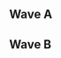 {{DISPLAYTITLE:UGC Smash Open: ''Melee'' Doubles Pools}}{{tabs static
|name1=Overview
|link1=UGC Smash Open/Melee
|name2=Singles Pools
|link2=UGC Smash Open/Melee/Singles Pools
|name3=Singles Bracket
|link3=UGC Smash Open/Melee/Singles Bracket
|name4=Doubles Pools
|link4=UGC Smash Open/Melee/Doubles Pools
|name5=Doubles Bracket
|link5=UGC Smash Open/Melee/Doubles Bracket
|This=4
}}
==Wave A==
{{Box|start|padding=2em}}
{{HiddenSort|===A1===}}
{{GroupTableStart |Bracket A1|width=300px}}
{{DoublesGroupTableSlot|p1=SFAT|p1flag=us|p2=PewPewU|p2flag=us|win_m=2|lose_m=0|place=1|bg=up|go={{advance|UGC Smash Open/Melee/Doubles Bracket#Winners Bracket}}}}
{{DoublesGroupTableSlot|p1=Boyd|p1flag=us|p2=4%|p2flag=us|win_m=4|lose_m=1|place=2|bg=up|go={{advance|UGC Smash Open/Melee/Doubles Bracket#Winners Bracket}}}}
{{DoublesGroupTableSlot|p1=Liberate|p1flag=us|p2=Vista|p2flag=us|win_m=2|lose_m=2|place=3|bg=down}}
{{DoublesGroupTableSlot|p1=Hank|p1flag=us|p2=Dragedo|p2flag=us|win_m=2|lose_m=2|place=4|bg=down}}
{{DoublesGroupTableSlot|p1=Y.N.C.|p1flag=us|p2=Stroker|p2flag=us|win_m=1|lose_m=2|place=5|bg=down}}
{{DoublesGroupTableSlot|p1=set!|p1flag=us|p2=Mahatma|p2flag=us|win_m=0|lose_m=2|place=5|bg=down}}
{{DoublesGroupTableSlot|p1=MOJoe|p1flag=us|p2=Crupyo|p2flag=us|win_m=0|lose_m=2|place=7|bg=down}}
{{GroupTableEnd}}
{{Box|break|padding=2em}}

{{HiddenSort|===A2===}}
{{GroupTableStart |Bracket A2|width=300px}}
{{DoublesGroupTableSlot|p1=Ice|p1flag=de|p2=Leffen|p2flag=se|win_m=2|lose_m=0|place=1|bg=up|go={{advance|UGC Smash Open/Melee/Doubles Bracket#Winners Bracket}}}}
{{DoublesGroupTableSlot|p1=Rik|p1flag=us|p2=Lanceinthepants|p2flag=us|win_m=3|lose_m=2|place=2|bg=up|go={{advance|UGC Smash Open/Melee/Doubles Bracket#Winners Bracket}}}}
{{DoublesGroupTableSlot|p1=Iifter|p1flag=us|p2=Slowking|p2flag=us|win_m=3|lose_m=2|place=3|bg=down}}
{{DoublesGroupTableSlot|p1=Trix|p1flag=us|p2=FannyPack|p2flag=us|win_m=2|lose_m=2|place=4|bg=down}}
{{DoublesGroupTableSlot|p1=Rezah|p1flag=us|p2=JR|p2flag=us|win_m=1|lose_m=2|place=5|bg=down}}
{{DoublesGroupTableSlot|p1=Oblivion Wing|p1flag=us|p2=Kasotai|p2flag=us|win_m=0|lose_m=2|place=5|bg=down}}
{{DoublesGroupTableSlot|p1=JohnCraw|p1flag=us|p2=T_Nils|p2flag=us|win_m=0|lose_m=2|place=7|bg=down}}
{{GroupTableEnd}}
{{Box|break|padding=2em}}

{{HiddenSort|===A3===}}
{{GroupTableStart |Bracket A3|width=300px}}
{{DoublesGroupTableSlot|p1=n0ne|p1flag=ni|p2=The Moon|p2flag=us|win_m=3|lose_m=0|place=1|bg=up|go={{advance|UGC Smash Open/Melee/Doubles Bracket#Winners Bracket}}}}
{{DoublesGroupTableSlot|p1=MacD|p1flag=us|p2=Druggedfox|p2flag=us|win_m=2|lose_m=1|place=2|bg=up|go={{advance|UGC Smash Open/Melee/Doubles Bracket#Winners Bracket}}}}
{{DoublesGroupTableSlot|p1=Hylian|p1flag=us|p2=GenoBlast|p2flag=us|win_m=3|lose_m=2|place=3|bg=down}}
{{DoublesGroupTableSlot|p1=Sambr|p1flag=us|p2=denec|p2flag=us|win_m=2|lose_m=2|place=4|bg=down}}
{{DoublesGroupTableSlot|p1=LawyerDog|p1flag=us|p2=Lago|p2flag=us|win_m=1|lose_m=2|place=5|bg=down}}
{{DoublesGroupTableSlot|p1=OG Swaglord|p1flag=us|p2=Mantis|p2flag=us|win_m=0|lose_m=2|place=5|bg=down}}
{{DoublesGroupTableSlot|p1=Prilo|p1flag=us|p2=wisaac|p2flag=us|win_m=0|lose_m=2|place=7|bg=down}}
{{GroupTableEnd}}
{{Box|break|padding=2em}}

{{HiddenSort|===A4===}}
{{GroupTableStart |Bracket A4|width=300px}}
{{DoublesGroupTableSlot|p1=Colbol|p1flag=us|p2=dizzkidboogie|p2flag=us|win_m=2|lose_m=0|place=1|bg=up|go={{advance|UGC Smash Open/Melee/Doubles Bracket#Winners Bracket}}}}
{{DoublesGroupTableSlot|p1=Duck|p1flag=us|p2=Prince F. Abu|p2flag=us|win_m=2|lose_m=1|place=2|bg=up|go={{advance|UGC Smash Open/Melee/Doubles Bracket#Winners Bracket}}}}
{{DoublesGroupTableSlot|p1=A-Wall|p1flag=us|p2=Flion|p2flag=us|win_m=3|lose_m=2|place=3|bg=down}}
{{DoublesGroupTableSlot|p1=Stacked|p1flag=us|p2=Puddingpop|p2flag=us|win_m=1|lose_m=2|place=4|bg=down}}
{{DoublesGroupTableSlot|p1=Mercury|p1flag=us|p2=Sinon|p2flag=us|win_m=1|lose_m=2|place=5|bg=down}}
{{DoublesGroupTableSlot|p1=Kre|p1flag=us|p2=Seto|p2flag=us|win_m=0|lose_m=2|place=5|bg=down}}
{{GroupTableEnd}}
{{Box|end}}

==Wave B==
{{Box|start|padding=2em}}
{{HiddenSort|===B1===}}
{{GroupTableStart |Bracket B1|width=300px}}
{{DoublesGroupTableSlot|p1=Mew2King|p1flag=us|p2=Hungrybox|p2flag=us|win_m=2|lose_m=0|place=1|bg=up|go={{advance|UGC Smash Open/Melee/Doubles Bracket#Winners Bracket}}}}
{{DoublesGroupTableSlot|p1=Vro|p1flag=us|p2=Kels|p2flag=us|win_m=3|lose_m=1|place=2|bg=up|go={{advance|UGC Smash Open/Melee/Doubles Bracket#Winners Bracket}}}}
{{DoublesGroupTableSlot|p1=Trixter|p1flag=us|p2=Yashichi|p2flag=us|win_m=3|lose_m=2|place=3|bg=down}}
{{DoublesGroupTableSlot|p1=Blahguy|p1flag=us|p2=surf's up. hail satan.|p2flag=us|win_m=2|lose_m=2|place=4|bg=down}}
{{DoublesGroupTableSlot|p1=GooberShadow|p1flag=us|p2=Wepeel|p2flag=us|win_m=1|lose_m=2|place=5|bg=down}}
{{DoublesGroupTableSlot|p1=TheDoctorIsIn|p1flag=us|p2=LongLegs|p2flag=us|win_m=0|lose_m=2|place=5|bg=down}}
{{DoublesGroupTableSlot|p1=Ben2|p1flag=us|p2=Gumby|p2flag=us|win_m=0|lose_m=2|place=7|bg=down}}
{{GroupTableEnd}}
{{Box|break|padding=2em}}

{{HiddenSort|===B2===}}
{{GroupTableStart |Bracket B2|width=300px}}
{{DoublesGroupTableSlot|p1=Armada|p1flag=se|p2=Android|p2flag=se|win_m=2|lose_m=0|place=1|bg=up|go={{advance|UGC Smash Open/Melee/Doubles Bracket#Winners Bracket}}}}
{{DoublesGroupTableSlot|p1=Shinobi|p1flag=us|p2=Bobby Frizz|p2flag=us|win_m=3|lose_m=1|place=2|bg=up|go={{advance|UGC Smash Open/Melee/Doubles Bracket#Winners Bracket}}}}
{{DoublesGroupTableSlot|p1=Cob|p1flag=us|p2=Amida|p2flag=us|win_m=3|lose_m=2|place=3|bg=down}}
{{DoublesGroupTableSlot|p1=Nard Dogg|p1flag=us|p2=BlueBuster|p2flag=us|win_m=2|lose_m=2|place=4|bg=down}}
{{DoublesGroupTableSlot|p1=PbZ|p1flag=us|p2=pops|p2flag=us|win_m=1|lose_m=2|place=5|bg=down}}
{{DoublesGroupTableSlot|p1=Trix|p1flag=us|p2=DankDaddy|p2flag=us|win_m=0|lose_m=2|place=5|bg=down}}
{{DoublesGroupTableSlot|p1=Objection!|p1flag=us|p2=TAC|p2flag=us|win_m=0|lose_m=2|place=7|bg=down}}
{{GroupTableEnd}}
{{Box|break|padding=2em}}

{{HiddenSort|===B3===}}
{{GroupTableStart |Bracket B3|width=300px}}
{{DoublesGroupTableSlot|p1=Axe|p1flag=us|p2=Swedish Delight|p2flag=us|win_m=2|lose_m=0|place=1|bg=up|go={{advance|UGC Smash Open/Melee/Doubles Bracket#Winners Bracket}}}}
{{DoublesGroupTableSlot|p1=homemadewaffles|p1flag=us|p2=Phil|p2flag=us|win_m=3|lose_m=1|place=2|bg=up|go={{advance|UGC Smash Open/Melee/Doubles Bracket#Winners Bracket}}}}
{{DoublesGroupTableSlot|p1=Reesch|p1flag=us|p2=greenwalk|p2flag=us|win_m=3|lose_m=2|place=3|bg=down}}
{{DoublesGroupTableSlot|p1=Nox|p1flag=us|p2=Jacky|p2flag=us|win_m=2|lose_m=2|place=4|bg=down}}
{{DoublesGroupTableSlot|p1=Nuggets|p1flag=us|p2=Home|p2flag=us|win_m=1|lose_m=2|place=5|bg=down}}
{{DoublesGroupTableSlot|p1=Vigilance|p1flag=us|p2=Eggs On Legs|p2flag=us|win_m=0|lose_m=2|place=5|bg=down}}
{{DoublesGroupTableSlot|p1=ObamaLlama|p1flag=us|p2=Hubes|p2flag=us|win_m=0|lose_m=2|place=7|bg=down}}
{{GroupTableEnd}}
{{Box|break|padding=2em}}

{{HiddenSort|===B4===}}
{{GroupTableStart |Bracket B4|width=300px}}
{{DoublesGroupTableSlot|p1=Shroomed|p1flag=us|p2=S2J|p2flag=us|win_m=2|lose_m=0|place=1|bg=up|go={{advance|UGC Smash Open/Melee/Doubles Bracket#Winners Bracket}}}}
{{DoublesGroupTableSlot|p1=Professor Pro|p1flag=gb|p2=ChuDat|p2flag=us|win_m=3|lose_m=1|place=2|bg=up|go={{advance|UGC Smash Open/Melee/Doubles Bracket#Winners Bracket}}}}
{{DoublesGroupTableSlot|p1=Roshi|p1flag=us|p2=Law|p2flag=us|win_m=3|lose_m=2|place=3|bg=down}}
{{DoublesGroupTableSlot|p1=Xiivi|p1flag=us|p2=Photonic|p2flag=us|win_m=2|lose_m=2|place=4|bg=down}}
{{DoublesGroupTableSlot|p1=pablopicasso|p1flag=us|p2=Spaghett|p2flag=us|win_m=1|lose_m=2|place=5|bg=down}}
{{DoublesGroupTableSlot|p1=Derpson|p1flag=us|p2=UndercoverRaptor|p2flag=us|win_m=0|lose_m=2|place=5|bg=down}}
{{DoublesGroupTableSlot|p1=soberD|p1flag=us|p2=sideB|p2flag=us|win_m=0|lose_m=2|place=7|bg=down}}
{{GroupTableEnd}}
{{Box|end}}
